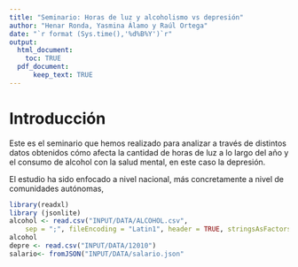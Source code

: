 ```yaml
---
title: "Seminario: Horas de luz y alcoholismo vs depresión" 
author: "Henar Ronda, Yasmina Álamo y Raúl Ortega"
date: "`r format (Sys.time(),'%d%B%Y')`r"
output: 
  html_document:
    toc: TRUE
  pdf_document:
      keep_text: TRUE
---
```

  
# Introducción
Este es el seminario que hemos realizado para analizar a través de distintos datos obtenidos
cómo afecta la cantidad de horas de luz a lo largo del año y el consumo de alcohol con la 
salud mental, en este caso la depresión.
  
El estudio ha sido enfocado a nivel nacional, más concretamente a nivel de comunidades autónomas, 

```r
library(readxl)
library (jsonlite)
alcohol <- read.csv("INPUT/DATA/ALCOHOL.csv", 
    sep = ";", fileEncoding = "Latin1", header = TRUE, stringsAsFactors = FALSE)
alcohol
depre <- read.csv("INPUT/DATA/12010")
salario<- fromJSON("INPUT/DATA/salario.json"


```
  
  


